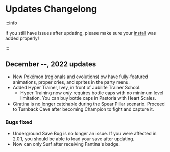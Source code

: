 
# Updates Changelong

:::info

If you still have issues after updating, please make sure your [install](https://luminescent.team/docs/category/installation) was added properly!

:::

## December --, 2022 updates

- New Pokémon (regionals and evolutions) ow have fully-featured animations, proper cries, and sprites in the party menu.
- Added Hyper Trainer, Ivey, in front of Jubilife Trainer School.
  - Hyper Training now *only* requires bottle caps with no minimum level limitation. You can buy bottle caps in Pastoria with Heart Scales.
- Giratina is no longer catchable during the Spear Pillar scenario. Proceed to Turnback Cave after becoming Champion to fight and capture it.

### Bugs fixed

- Underground Save Bug is no longer an issue. If you were affected in 2.0.1, you should be able to load your save after updating.
- Now can only Surf after receiving Fantina's badge.
